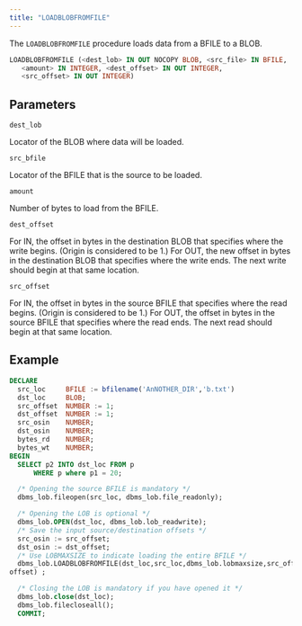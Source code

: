 ```yaml
---
title: "LOADBLOBFROMFILE"
---
```


The `LOADBLOBFROMFILE` procedure loads data from a BFILE to a BLOB.

```sql
LOADBLOBFROMFILE (<dest_lob> IN OUT NOCOPY BLOB, <src_file> IN BFILE, 
   <amount> IN INTEGER, <dest_offset> IN OUT INTEGER, 
   <src_offset> IN OUT INTEGER)
```

## Parameters

`dest_lob`

Locator of the BLOB where data will be loaded.

`src_bfile`

Locator of the BFILE that is the source to be loaded.

`amount`

Number of bytes to load from the BFILE.

`dest_offset`

For IN, the offset in bytes in the destination BLOB that specifies where the write begins. (Origin is considered to be 1.) For OUT, the new offset in bytes in the destination BLOB that specifies where the write ends. The next write should begin at that same location.

`src_offset`

For IN, the offset in bytes in the source BFILE that specifies where the read begins. (Origin is considered to be 1.) For OUT, the offset in bytes in the source BFILE that specifies where the read ends. The next read should begin at that same location.


## Example

``` sql
DECLARE
  src_loc     BFILE := bfilename('AnNOTHER_DIR','b.txt')
  dst_loc     BLOB;
  src_offset  NUMBER := 1;
  dst_offset  NUMBER := 1;
  src_osin    NUMBER;
  dst_osin    NUMBER;
  bytes_rd    NUMBER;
  bytes_wt    NUMBER; 
BEGIN
  SELECT p2 INTO dst_loc FROM p 
      WHERE p where p1 = 20;

  /* Opening the source BFILE is mandatory */
  dbms_lob.fileopen(src_loc, dbms_lob.file_readonly);

  /* Opening the LOB is optional */
  dbms_lob.OPEN(dst_loc, dbms_lob.lob_readwrite);
  /* Save the input source/destination offsets */
  src_osin := src_offset;
  dst_osin := dst_offset;
  /* Use LOBMAXSIZE to indicate loading the entire BFILE */
  dbms_lob.LOADBLOBFROMFILE(dst_loc,src_loc,dbms_lob.lobmaxsize,src_offset,dst_
offset) ;

  /* Closing the LOB is mandatory if you have opened it */
  dbms_lob.close(dst_loc);
  dbms_lob.filecloseall();
  COMMIT;
```